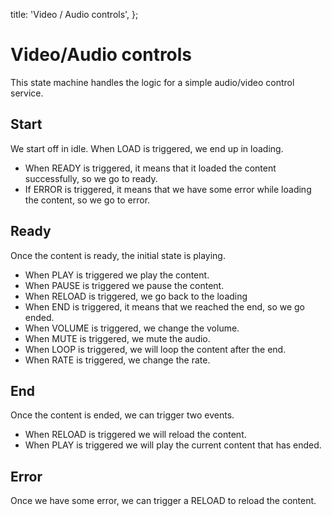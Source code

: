   title: 'Video / Audio controls',
};

# Video/Audio controls

This state machine handles the logic for a simple audio/video control service.

## Start

We start off in <State>idle</State>. When <Event>LOAD</Event> is triggered, we end up in <State>loading</State>.

- When <Event>READY</Event> is triggered, it means that it loaded the content successfully, so we go to <State>ready</State>.
- If <Event>ERROR</Event> is triggered, it means that we have some error while loading the content, so we go to <State>error</State>.

## Ready

Once the content is <State>ready</State>, the initial state is <State>playing</State>.

- When <Event>PLAY</Event> is triggered we play the content.
- When <Event>PAUSE</Event> is triggered we pause the content.
- When <Event>RELOAD</Event> is triggered, we go back to the <State>loading</State>
- When <Event>END</Event> is triggered, it means that we reached the end, so we go <State>ended</State>.
- When <Event>VOLUME</Event> is triggered, we change the volume.
- When <Event>MUTE</Event> is triggered, we mute the audio.
- When <Event>LOOP</Event> is triggered, we will loop the content after the end.
- When <Event>RATE</Event> is triggered, we change the rate.

## End

Once the content is <State>ended</State>, we can trigger two events.

- When <Event>RELOAD</Event> is triggered we will reload the content.
- When <Event>PLAY</Event> is triggered we will play the current content that has ended.

## Error

Once we have some <State>error</State>, we can trigger a <Event>RELOAD</Event> to reload the content.
